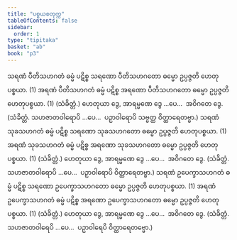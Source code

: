 ```yaml
---
title: "ပစ္စယစတုက္က"
tableOfContents: false
sidebar:
  order: 1
type: "tipitaka"
basket: "ab"
book: "p3"
---
```



<DynamicBreadcrumb />

<Division number="22" book="p3" e="ch" v="39" p="454">

<Paragraph number="2649" book="p3">
သရဏံ ပီတိသဟဂတံ ဓမ္မံ ပဋိစ္စ သရဏော ပီတိသဟဂတော ဓမ္မော ဥပ္ပဇ္ဇတိ ဟေတုပစ္စယာ. (1)
</Paragraph>

<Paragraph number="2650" book="p3">
အရဏံ ပီတိသဟဂတံ ဓမ္မံ ပဋိစ္စ အရဏော ပီတိသဟဂတော ဓမ္မော ဥပ္ပဇ္ဇတိ ဟေတုပစ္စယာ. (1) (သံခိတ္တံ.)
</Paragraph>

</Division>
<Division number="23" book="p3" e="ch" v="39" p="454">

<Paragraph number="2651" book="p3">
ဟေတုယာ ဒွေ, အာရမ္မဏေ ဒွေ …ပေ…  အဝိဂတေ ဒွေ. (သံခိတ္တံ. သဟဇာတဝါရောပိ …ပေ…  ပဉှာဝါရောပိ သဗ္ဗတ္ထ ဝိတ္ထာရေတဗ္ဗာ.)
</Paragraph>

</Division>
<Division number="24" book="p3" e="ch" v="39" p="454">

<Paragraph number="2652" book="p3">
သရဏံ သုခသဟဂတံ ဓမ္မံ ပဋိစ္စ သရဏော သုခသဟဂတော ဓမ္မော ဥပ္ပဇ္ဇတိ ဟေတုပစ္စယာ. (1)
</Paragraph>

<Paragraph number="2653" book="p3">
အရဏံ သုခသဟဂတံ ဓမ္မံ ပဋိစ္စ အရဏော သုခသဟဂတော ဓမ္မော ဥပ္ပဇ္ဇတိ ဟေတုပစ္စယာ. (1) (သံခိတ္တံ.)
</Paragraph>

</Division>
<Division number="25" book="p3" e="ch" v="39" p="454">

<Paragraph number="2654" book="p3">
ဟေတုယာ ဒွေ, အာရမ္မဏေ ဒွေ …ပေ…  အဝိဂတေ ဒွေ. (သံခိတ္တံ. သဟဇာတဝါရောပိ …ပေ…  ပဉှာဝါရောပိ ဝိတ္ထာရေတဗ္ဗာ.)
</Paragraph>

</Division>
<Division number="26" book="p3" e="ch" v="39" p="454">

<Paragraph number="2655" book="p3">
သရဏံ ဥပေက္ခာသဟဂတံ ဓမ္မံ ပဋိစ္စ သရဏော ဥပေက္ခာသဟဂတော ဓမ္မော ဥပ္ပဇ္ဇတိ ဟေတုပစ္စယာ. (1)
</Paragraph>

<Paragraph number="2656" book="p3">
အရဏံ ဥပေက္ခာသဟဂတံ ဓမ္မံ ပဋိစ္စ အရဏော ဥပေက္ခာသဟဂတော ဓမ္မော ဥပ္ပဇ္ဇတိ ဟေတုပစ္စယာ. (1) (သံခိတ္တံ.)
</Paragraph>

</Division>
<Division number="27" book="p3" e="ch" v="39" p="454">

<Paragraph number="2657" book="p3">
ဟေတုယာ ဒွေ, အာရမ္မဏေ ဒွေ …ပေ…  အဝိဂတေ ဒွေ. (သံခိတ္တံ. သဟဇာတဝါရေပိ …ပေ…  ပဉှာဝါရေပိ ဝိတ္ထာရေတဗ္ဗော.)
</Paragraph>
</Division>
